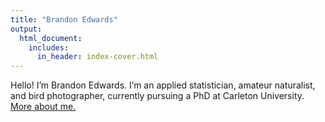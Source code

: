 ```yaml
---
title: "Brandon Edwards"
output:
  html_document:
    includes:
      in_header: index-cover.html
---
```

Hello! I'm Brandon Edwards. I'm an applied statistician, amateur naturalist, and bird photographer, currently pursuing a PhD at Carleton University. [More about me.](about.html)